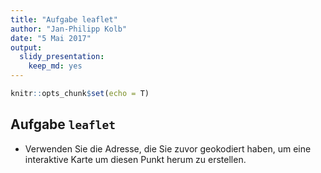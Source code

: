 ```yaml
---
title: "Aufgabe leaflet"
author: "Jan-Philipp Kolb"
date: "5 Mai 2017"
output: 
  slidy_presentation: 
    keep_md: yes
---
```


```r
knitr::opts_chunk$set(echo = T)
```

## Aufgabe `leaflet`

- Verwenden Sie die Adresse, die Sie zuvor geokodiert haben, um eine interaktive Karte um diesen Punkt herum zu erstellen.